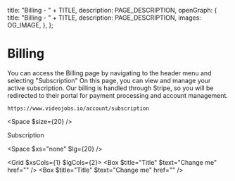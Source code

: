 
  title: "Billing - " + TITLE,
  description: PAGE_DESCRIPTION,
  openGraph: {
    title: "Billing - " + TITLE,
    description: PAGE_DESCRIPTION,
    images: OG_IMAGE,
  },
};

# Billing 
You can access the Billing page by navigating to the header menu and selecting "Subscription" On this page, you can view and manage your active subscription. Our billing is handled through Stripe, so you will be redirected to their portal for payment processing and account management.

```
https://www.videojobs.io/account/subscription
```

<Space $size={20} />

<LinkButton href="https://www.videojobs.io/account/subscription" target="_blank">Subscription</LinkButton>

<Space $xs="none" $lg={20} />

<Grid $xsCols={1} $lgCols={2}>
  <Box $title="Title" $text="Change me" href="" />
  <Box $title="Title" $text="Change me" href="" />
</Grid>
